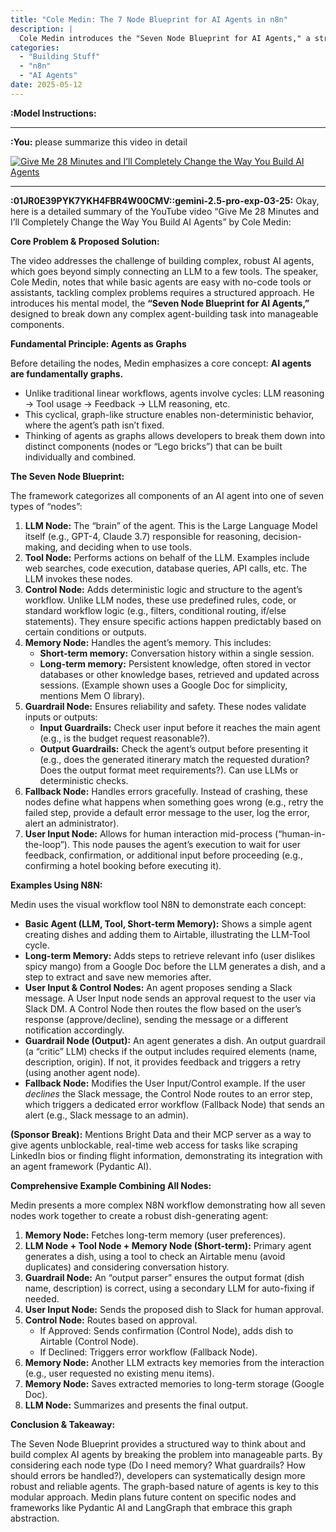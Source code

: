 ```yaml
---
title: "Cole Medin: The 7 Node Blueprint for AI Agents in n8n"
description: |
  Cole Medin introduces the "Seven Node Blueprint for AI Agents," a structured framework for building complex AI agents in n8n, emphasizing the graph-like nature of agents and how to break down tasks into manageable components.
categories:
  - "Building Stuff"
  - "n8n"
  - "AI Agents"
date: 2025-05-12
---
```

**:Model Instructions:** 

  ---

  
**:You:** please summarize this video in detail

[![Give Me 28 Minutes and I'll Completely Change the Way You Build AI Agents](https://i.ytimg.com/vi/TV8SyEuSMIA/maxresdefault.jpg)](https://www.youtube.com/watch?v=TV8SyEuSMIA)

---

**:01JR0E39PYK7YKH4FBR4W00CMV::gemini-2.5-pro-exp-03-25:** Okay, here is a detailed summary of the YouTube video "Give Me 28 Minutes and I'll Completely Change the Way You Build AI Agents" by Cole Medin:

**Core Problem & Proposed Solution:**

The video addresses the challenge of building complex, robust AI agents, which goes beyond simply connecting an LLM to a few tools. The speaker, Cole Medin, notes that while basic agents are easy with no-code tools or assistants, tackling complex problems requires a structured approach. He introduces his mental model, the **"Seven Node Blueprint for AI Agents,"** designed to break down any complex agent-building task into manageable components.

**Fundamental Principle: Agents as Graphs**

Before detailing the nodes, Medin emphasizes a core concept: **AI agents are fundamentally graphs.**

*   Unlike traditional linear workflows, agents involve cycles: LLM reasoning -> Tool usage -> Feedback -> LLM reasoning, etc.
*   This cyclical, graph-like structure enables non-deterministic behavior, where the agent's path isn't fixed.
*   Thinking of agents as graphs allows developers to break them down into distinct components (nodes or "Lego bricks") that can be built individually and combined.

**The Seven Node Blueprint:**

The framework categorizes all components of an AI agent into one of seven types of "nodes":

1.  **LLM Node:** The "brain" of the agent. This is the Large Language Model itself (e.g., GPT-4, Claude 3.7) responsible for reasoning, decision-making, and deciding when to use tools.
2.  **Tool Node:** Performs actions on behalf of the LLM. Examples include web searches, code execution, database queries, API calls, etc. The LLM invokes these nodes.
3.  **Control Node:** Adds deterministic logic and structure to the agent's workflow. Unlike LLM nodes, these use predefined rules, code, or standard workflow logic (e.g., filters, conditional routing, if/else statements). They ensure specific actions happen predictably based on certain conditions or outputs.
4.  **Memory Node:** Handles the agent's memory. This includes:
    *   **Short-term memory:** Conversation history within a single session.
    *   **Long-term memory:** Persistent knowledge, often stored in vector databases or other knowledge bases, retrieved and updated across sessions. (Example shown uses a Google Doc for simplicity, mentions Mem O library).
5.  **Guardrail Node:** Ensures reliability and safety. These nodes validate inputs or outputs:
    *   **Input Guardrails:** Check user input before it reaches the main agent (e.g., is the budget request reasonable?).
    *   **Output Guardrails:** Check the agent's output before presenting it (e.g., does the generated itinerary match the requested duration? Does the output format meet requirements?). Can use LLMs or deterministic checks.
6.  **Fallback Node:** Handles errors gracefully. Instead of crashing, these nodes define what happens when something goes wrong (e.g., retry the failed step, provide a default error message to the user, log the error, alert an administrator).
7.  **User Input Node:** Allows for human interaction mid-process ("human-in-the-loop"). This node pauses the agent's execution to wait for user feedback, confirmation, or additional input before proceeding (e.g., confirming a hotel booking before executing it).

**Examples Using N8N:**

Medin uses the visual workflow tool N8N to demonstrate each concept:

*   **Basic Agent (LLM, Tool, Short-term Memory):** Shows a simple agent creating dishes and adding them to Airtable, illustrating the LLM-Tool cycle.
*   **Long-term Memory:** Adds steps to retrieve relevant info (user dislikes spicy mango) from a Google Doc before the LLM generates a dish, and a step to extract and save new memories after.
*   **User Input & Control Nodes:** An agent proposes sending a Slack message. A User Input node sends an approval request to the user via Slack DM. A Control Node then routes the flow based on the user's response (approve/decline), sending the message or a different notification accordingly.
*   **Guardrail Node (Output):** An agent generates a dish. An output guardrail (a "critic" LLM) checks if the output includes required elements (name, description, origin). If not, it provides feedback and triggers a retry (using another agent node).
*   **Fallback Node:** Modifies the User Input/Control example. If the user *declines* the Slack message, the Control Node routes to an error step, which triggers a dedicated error workflow (Fallback Node) that sends an alert (e.g., Slack message to an admin).

**(Sponsor Break):** Mentions Bright Data and their MCP server as a way to give agents unblockable, real-time web access for tasks like scraping LinkedIn bios or finding flight information, demonstrating its integration with an agent framework (Pydantic AI).

**Comprehensive Example Combining All Nodes:**

Medin presents a more complex N8N workflow demonstrating how all seven nodes work together to create a robust dish-generating agent:

1.  **Memory Node:** Fetches long-term memory (user preferences).
2.  **LLM Node + Tool Node + Memory Node (Short-term):** Primary agent generates a dish, using a tool to check an Airtable menu (avoid duplicates) and considering conversation history.
3.  **Guardrail Node:** An "output parser" ensures the output format (dish name, description) is correct, using a secondary LLM for auto-fixing if needed.
4.  **User Input Node:** Sends the proposed dish to Slack for human approval.
5.  **Control Node:** Routes based on approval.
    *   If Approved: Sends confirmation (Control Node), adds dish to Airtable (Control Node).
    *   If Declined: Triggers error workflow (Fallback Node).
6.  **Memory Node:** Another LLM extracts key memories from the interaction (e.g., user requested no existing menu items).
7.  **Memory Node:** Saves extracted memories to long-term storage (Google Doc).
8.  **LLM Node:** Summarizes and presents the final output.

**Conclusion & Takeaway:**

The Seven Node Blueprint provides a structured way to think about and build complex AI agents by breaking the problem into manageable parts. By considering each node type (Do I need memory? What guardrails? How should errors be handled?), developers can systematically design more robust and reliable agents. The graph-based nature of agents is key to this modular approach. Medin plans future content on specific nodes and frameworks like Pydantic AI and LangGraph that embrace this graph abstraction.

